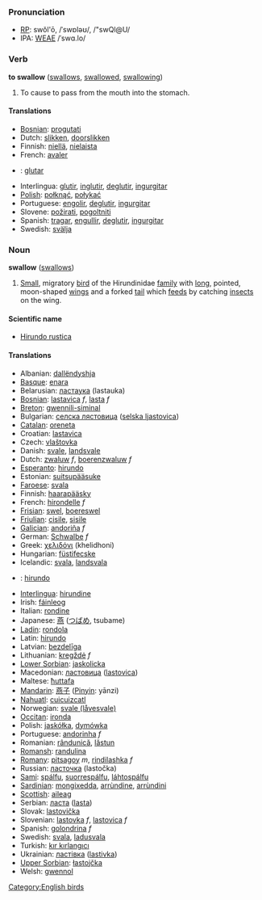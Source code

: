 === Pronunciation ===
*[[RP]]: swŏl'ō, /ˈswɒləʊ/, /"swQl@U/
*IPA: [[WEAE]] /ˈswɑ.lo/

=== Verb ===
'''to swallow''' ([[swallows]], [[swallowed]], [[swallowing]])

# To cause to pass from the mouth into the stomach.

==== Translations ====
*[[Bosnian]]: [[progutati]]
*Dutch: [[slikken]], [[doorslikken]]
*Finnish: [[niellä]], [[nielaista]]
*French: [[avaler]]
* {{io}} : [[glutar]]
*Interlingua: [[glutir]], [[inglutir]], [[deglutir]], [[ingurgitar]]
*[[Polish]]: [[połknąć]], [[połykać]]
*Portuguese: [[engolir]], [[deglutir]], [[ingurgitar]]
*Slovene: [[požirati]], [[pogoltniti]]
*Spanish: [[tragar]], [[engullir]], [[deglutir]], [[ingurgitar]]
*Swedish: [[svälja]]

=== Noun ===
'''swallow''' ([[swallows]])

# [[Small]], migratory [[bird]] of the Hirundinidae [[family]] with [[long]], pointed, moon-shaped [[wing]]s and a forked [[tail]] which [[feed]]s by catching [[insect]]s on the wing.

====Scientific name====
*[[Hirundo rustica]]

==== Translations ====
*Albanian: [[dallëndyshja]]
*[[Basque]]: [[enara]]
*Belarusian: [[ластаука]] (lastauka)
*[[Bosnian]]: [[lastavica]] ''f'', [[lasta]] ''f''
*[[Breton]]: [[gwennili-siminal]]
*Bulgarian: [[селска лястовица]] ([[selska ljastovica]])
*[[Catalan]]: [[oreneta]]
*Croatian: [[lastavica]]
*Czech: [[vlaštovka]]
*Danish: [[svale]], [[landsvale]]
*Dutch: [[zwaluw]] ''f'', [[boerenzwaluw]] ''f''
*[[Esperanto]]: [[hirundo]]
*Estonian: [[suitsupääsuke]]
*[[Faroese]]: [[svala]]
*Finnish: [[haarapääsky]]
*French: [[hirondelle]] ''f''
*[[Frisian]]: [[swel]], [[boereswel]]
*[[Friulian]]: [[cisile]], [[sisile]]
*[[Galician]]: [[andoriña]] ''f''
*German: [[Schwalbe]] ''f''
*Greek: [[χελιδόνι]] (khelidhoni)
*Hungarian: [[füstifecske]]
*Icelandic: [[svala]], [[landsvala]]
* {{io}} : [[hirundo]]
*[[Interlingua]]: [[hirundine]]
*Irish: [[fáinleog]]
*Italian: [[rondine]]
*Japanese: [[燕]] ([[つばめ]], tsubame)
*[[Ladin]]: [[rondola]]
*Latin: [[hirundo]]
*Latvian: [[bezdelīga]]
*Lithuanian: [[kregždė]] ''f''
*[[Lower Sorbian]]: [[jaskolicka]]
*Macedonian: [[ластовица]] ([[lastovica]])
*Maltese: [[ħuttafa]]
*[[Mandarin]]: [[燕子]] ([[Pinyin]]: yānzi)
*[[Nahuatl]]: [[cuicuizcatl]]
*Norwegian: [[svale (låvesvale)]]
*[[Occitan]]: [[ironda]]
*Polish: [[jaskółka]], [[dymówka]]
*Portuguese: [[andorinha]] ''f''
*Romanian: [[rândunică]], [[lăstun]]
*[[Romansh]]: [[randulina]]
*[[Romany]]: [[pitsagoy]] ''m'', [[rindilashka]] ''f''
*Russian: [[ласточка]] (lastočka)
*[[Sami]]: [[spálfu]], [[suorrespálfu]], [[láhtospálfu]]
*[[Sardinian]]: [[mongixedda]], [[arrùndine]], [[arrùndini]]
*[[Scottish]]: [[aileag]]
*Serbian: [[ласта]] ([[lasta]])
*Slovak: [[lastovička]]
*Slovenian: [[lastovka]] ''f'', [[lastovica]] ''f''
*Spanish: [[golondrina]] ''f''
*Swedish: [[svala]], [[ladusvala]]
*Turkish: [[kır kırlangıcı]]
*Ukrainian: [[ластівка]] ([[lastivka]])
*[[Upper Sorbian]]: [[łastojčka]]
*Welsh: [[gwennol]]

[[Category:English birds]]